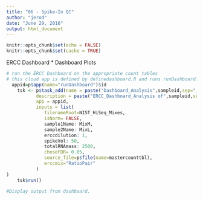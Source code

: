```yaml
---
title: "06 - Spike-In QC"
author: "jerod"
date: "June 29, 2016"
output: html_document
---
```


```r
knitr::opts_chunk$set(echo = FALSE)
knitr::opts_chunk$set(cache = TRUE)
```

ERCC Dashboard
* Dashboard Plots

```R
# run the ERCC Dashboard on the appropriate count tables
# this cloud app is defined by definedashboard.R and runs runDashboard.R.
  appid=p$app(name="runDashboard")$id
    tsk <- p$task_add(name = paste("Dashboard_Analysis",sampleid,sep="_"), 
           description = paste("ERCC_Dashboard_Analysis of",sampleid,sep="_"), 
           app = appid,
           inputs = list(
              filenameRoot=NIST_HiSeq_Mixes,
              isNorm= FALSE,
              sample1Name: MixM,
              sample2Name: MixL,
              erccdilution: 1,
              spikeVol: 50,
              totalRNAmass: 2500,
              choseFDR= 0.05,
              source_file=p$file(name=mastercounttbl),
              erccmix="RatioPair"
           )
)
    tsk$run()
```
```r
#Display output from dashboard.
```
